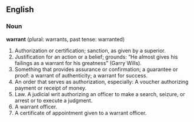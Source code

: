 ==English==
===Noun===
'''warrant''' (plural: warrants, past tense: warranted)
# Authorization or certification; sanction, as given by a superior.
# Justification for an action or a belief; grounds: “He almost gives his failings as a warrant for his greatness” (Garry Wills). 
# Something that provides assurance or confirmation; a guarantee or proof: a warrant of authenticity; a warrant for success. 
# An order that serves as authorization, especially: A voucher authorizing payment or receipt of money.
# Law. A judicial writ authorizing an officer to make a search, seizure, or arrest or to execute a judgment.
# A warrant officer.
# A certificate of appointment given to a warrant officer.